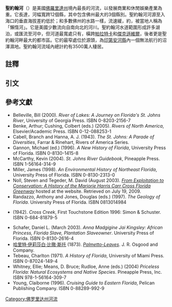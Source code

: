 {{Geobox | River
<!-- *** Name section *** --> 
| name = 聖約翰河
| category = River
| category_hide = 1
<!-- *** Image *** --->
| image = 
| image_size = 300
| image_caption = 聖約翰河近[[阿斯特_(佛羅里達州)|阿斯特]]處
| image_alt = 黃昏時從右岸碼頭附近拍攝的聖約翰河中流流域，畫面中有一葉獨木舟，遙對遠方數千碼以外、羅列著濕地松的左岸。河面上叢生的野草清晰可見。
<!-- *** Etymology *** --->
| etymology  = 西班牙語：San Juan del Puerto
<!-- *** Country etc. *** -->
| country = {{USA}}
| country_flag = 
| state = 佛羅里達州
| district_type = County
| district = 
<!-- *** Source *** -->
| source = 聖約翰濕地
| source_location = 近[[维罗海滩_(佛罗里达州)|维罗海滩]]
| source_region = [[印第安河縣|印第安河縣]]
| source_state = [[佛羅里達州|佛羅里達州]]
| source_elevation_imperial   = 30
| source_elevation_note       = 
| source_length_imperial = 
| source_lat_d                = 27
| source_lat_m                = 57
| source_lat_s                = 18
| source_lat_NS               = N
| source_long_d               = 80
| source_long_m               = 47
| source_long_s               = 3
| source_long_EW              = W
| source_coordinates_note     = <ref name=gnis>[http://geonames.usgs.gov/pls/gnispublic/f?p=gnispq:3:::NO::P3_FID:308105 Feature Detail Report for: St. Johns River], [[美國地質調查局|US Geological Survey]], 1979-10-19. [2009-10-25]</ref>
<!-- *** Mouth *** -->
| mouth_name                  = [[大西洋|大西洋]] 
| mouth_location              = [[傑克遜維爾_(佛羅里達州)|傑克遜維爾]]
| mouth_district = 
| mouth_region = [[杜瓦爾縣_(佛羅里達州)|杜瓦爾縣]]
| mouth_state = [[佛羅里達州|佛羅里達州]]
| mouth_country = 
| mouth_note = 
| mouth_lat_d                 = 30
| mouth_lat_m                 = 24
| mouth_lat_s                 = 05
| mouth_lat_NS                = N
| mouth_long_d                = 81
| mouth_long_m                = 24
| mouth_long_s                = 3
| mouth_long_EW               = W
| mouth_coordinates_note      = <ref name=gnis/>
| mouth_elevation_imperial    = 0
| mouth_elevation_note        = <ref name=gnis/>
<!-- *** Geography *** -->
| length_imperial             = 310
| length_round                = 0
| length_note                 = 
| watershed_imperial          = 8840
| watershed_round             = 0
| watershed_note              = 
| discharge_location          = [[五月港海軍基地|五月港]]
| discharge_round             = 2
| discharge_imperial          = 15000
| discharge_note              = 
| discharge_max_imperial      = 150000
| discharge_min_imperial      = 
| discharge1_location         =      
| discharge1_imperial         = 
| discharge1_note              = 
<!-- *** Map section *** -->
| map                         = Stjohnsriver detailmap.png 
| map_size                    = 300
| map_alt                     = 聖約翰河的水道十分鄰近佛羅里達州東海岸，約自半島中段啟程，向北蜿蜒流經[[傑克遜維爾_(佛羅里達州)|傑克遜維爾]]，隨後東轉注入大西洋。它的支流多數匯入其西堤；聖約翰河並穿越、形成許多湖泊。
| map_caption                 = [[聖約翰斯河水資源管理局|聖約翰斯河水資源管理局]]的聖約翰河流域地圖，標示有：1、上游流域，2、中游流域，3、喬治湖流域，4、下游流域，5、克瓦哈河流域。
| map1 = 
| map1_size                   = 
| map1_caption = 
| map1_locator = 
<!-- *** Websites *** -->
| commons = St. Johns River
}}
'''聖約翰河'''（{{lang-en|St. Johns River}}）是美國[[佛羅里達州|佛羅里達州]]境內最長的河流，以發展商業和休閒娛樂產業為重。它長達{{convert|499|km|mi}}，河幅寬跨12個縣，其中包含佛州最大的3個縣別。聖約翰河河源至入海口的垂直海拔差約低於{{convert|9.1|m|ft}}；和多數佛州的水路一樣，流速緩，約{{cvt|0.2|kph}}，被當地人稱為「懶惰河」。它是美國少數流向自南向北的河川。聖約翰河水道範圍形成許多湖泊，或匯流至河中，但河道最寬處只有{{convert|4.8|km|mi}}，橫跨[[帕拉特卡_(佛羅里達州)|帕拉特卡]]和[[傑克遜維爾_(佛羅里達州)|傑克遜維爾]]，後者更是聖約翰河畔最大的都市區。它的最窄處位於源頭，為[[印第安河縣|印第安河縣]]內一個無法航行的沼澤濕地。聖約翰河流域內總計約有3500萬人棲居。

== 註釋 ==
<references group=note/>

== 引文 ==
{{reflist}}

== 參考文獻 ==
* Belleville, Bill (2000). ''River of Lakes: A Journey on Florida's St. Johns River'', University of Georgia Press. ISBN 0-8203-2156-7
* Benke, Arthur; Cushing, Colbert (eds.) (2005). ''Rivers of North America'', Elsevier/Academic Press. ISBN 0-12-088253-1
* Cabell, Branch and Hanna, A. J. (1943). ''The St. Johns: A Parade of Diversities'', Farrar & Rinehart, Rivers of America Series.
* Gannon, Michael (ed.) (1996). ''A New History of Florida'', University Press of Florida. ISBN 0-8130-1415-8
* McCarthy, Kevin (2004). ''St. Johns River Guidebook'', Pineapple Press. ISBN 1-56164-314-9
* Miller, James (1998). ''An Environmental History of Northeast Florida'', University Press of Florida. ISBN 0-8130-2313-0
* Noll, Steven and Tegeder, M. David (August 2003). [https://web.archive.org/web/20110514201922/http://www.dep.state.fl.us/gwt/cfg/pdf/History_Report.pdf ''From Exploitation to Conservation: A History of the Marjorie Harris Carr Cross Florida Greenway''] hosted at the {{le|佛羅里達州環境保護部|Florida Department of Environmental Protection}} website. Retrieved on July 19, 2009.
* Randazzo, Anthony and Jones, Douglas (eds.) (1997). ''The Geology of Florida''. University Press of Florida. ISBN 0813014984
* {{le|瑪喬麗·金楠·勞林斯|Rawlings, Marjorie}} (1942). ''Cross Creek'', First Touchstone Edition 1996: Simon & Schuster. ISBN 0-684-81879-5
* Schafer, Daniel L. (March 2003). ''Anna Madgigine Jai Kingsley: African Princess, Florida Slave, Plantation Slaveowner''. University Press of Florida. ISBN 0-8130-2616-4
* [[哈里特·伊莉莎白·比徹·斯托|哈里特·伊莉莎白·比徹·斯托]] (1873). ''[[Palmetto_Leaves|Palmetto-Leaves]]''. J. R. Osgood and Company. 
* Tebeau, Charlton (1971). ''A History of Florida'', University of Miami Press. ISBN 0-87024-149-4
* Whitney, Ellie; Means, D. Bruce; Rudloe, Anne (eds.) (2004) ''Priceless Florida: Natural Ecosystems and Native Species''. Pineapple Press, Inc. ISBN 978-1-56164-309-7
* Young, Claiborne (1996). ''Cruising Guide to Eastern Florida'', Pelican Publishing Company. ISBN 0-88289-992-9

[[Category:佛罗里达州河流|Category:佛罗里达州河流]]